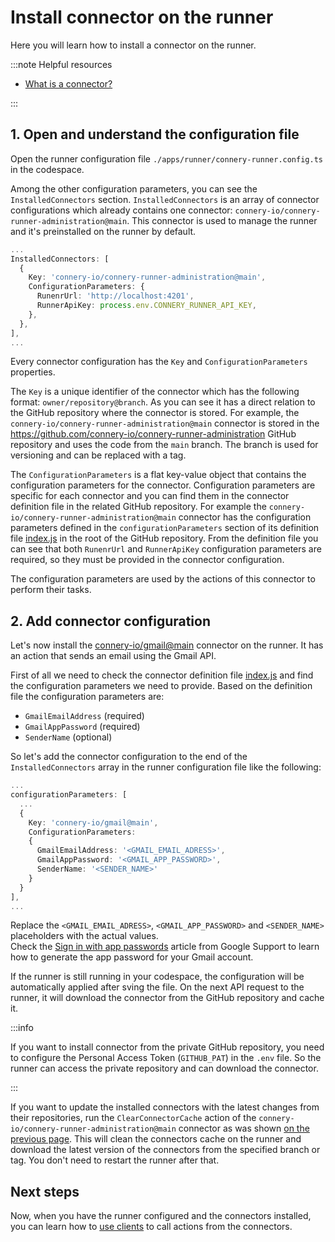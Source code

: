 # Install connector on the runner

Here you will learn how to install a connector on the runner.

:::note Helpful resources

- [What is a connector?](/docs/introduction/core-concepts#connector)

:::

## 1. Open and understand the configuration file

Open the runner configuration file `./apps/runner/connery-runner.config.ts` in the codespace.

Among the other configuration parameters, you can see the `InstalledConnectors` section.
`InstalledConnectors` is an array of connector configurations which already contains one connector: `connery-io/connery-runner-administration@main`.
This connector is used to manage the runner and it's preinstalled on the runner by default.

```ts
...
InstalledConnectors: [
  {
    Key: 'connery-io/connery-runner-administration@main',
    ConfigurationParameters: {
      RunenrUrl: 'http://localhost:4201',
      RunnerApiKey: process.env.CONNERY_RUNNER_API_KEY,
    },
  },
],
...
```

Every connector configuration has the `Key` and `ConfigurationParameters` properties.

The `Key` is a unique identifier of the connector which has the following format: `owner/repository@branch`.
As you can see it has a direct relation to the GitHub repository where the connector is stored.
For example, the `connery-io/connery-runner-administration@main` connector is stored
in the https://github.com/connery-io/connery-runner-administration GitHub repository and uses the code from the `main` branch.
The branch is used for versioning and can be replaced with a tag.

The `ConfigurationParameters` is a flat key-value object that contains the configuration parameters for the connector.
Configuration parameters are specific for each connector and you can find them in the connector definition file in the related GitHub repository.
For example the `connery-io/connery-runner-administration@main` connector has the configuration parameters
defined in the `configurationParameters` section of its definition file [index.js](https://github.com/connery-io/connery-runner-administration/blob/main/index.js) in the root of the GitHub repository.
From the definition file you can see that both `RunenrUrl` and `RunnerApiKey` configuration parameters are required, so they must be provided in the connector configuration.

The configuration parameters are used by the actions of this connector to perform their tasks.

## 2. Add connector configuration

Let's now install the [connery-io/gmail@main](https://github.com/connery-io/gmail/tree/main) connector on the runner.
It has an action that sends an email using the Gmail API.

First of all we need to check the connector definition file [index.js](https://github.com/connery-io/gmail/blob/main/index.js) and find the configuration parameters we need to provide.
Based on the definition file the configuration parameters are:

- `GmailEmailAddress` (required)
- `GmailAppPassword` (required)
- `SenderName` (optional)

So let's add the connector configuration to the end of the `InstalledConnectors` array in the runner configuration file like the following:

```ts
...
configurationParameters: [
  ...
  {
    Key: 'connery-io/gmail@main',
    ConfigurationParameters:
    {
      GmailEmailAddress: '<GMAIL_EMAIL_ADRESS>',
      GmailAppPassword: '<GMAIL_APP_PASSWORD>',
      SenderName: '<SENDER_NAME>'
    }
  }
],
...
```

Replace the `<GMAIL_EMAIL_ADRESS>`, `<GMAIL_APP_PASSWORD>` and `<SENDER_NAME>` placeholders with the actual values.<br/>
Check the [Sign in with app passwords](https://support.google.com/accounts/answer/185833?hl=en) article from Google Support to learn how to generate the app password for your Gmail account.

If the runner is still running in your codespace, the configuration will be automatically applied after sving the file.
On the next API request to the runner, it will download the connector from the GitHub repository and cache it.

:::info

If you want to install connector from the private GitHub repository, you need to configure the Personal Access Token (`GITHUB_PAT`) in the `.env` file.
So the runner can access the private repository and can download the connector.

:::

If you want to update the installed connectors with the latest changes from their repositories,
run the `ClearConnectorCache` action of the `connery-io/connery-runner-administration@main` connector as was shown [on the previous page](/docs/quick-start/set-up-runner#run-action-using-api).
This will clean the connectors cache on the runner and download the latest version of the connectors from the specified branch or tag.
You don't need to restart the runner after that.

## Next steps

Now, when you have the runner configured and the connectors installed, you can learn how to [use clients](/docs/quick-start/use-clients-to-call-actions) to call actions from the connectors.
